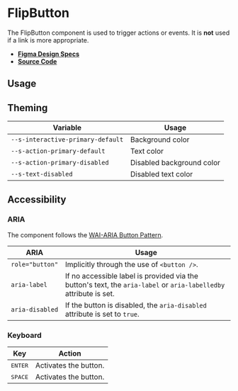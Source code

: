
<Meta title="Components/FlipButton" />

# FlipButton

The FlipButton component is used to trigger actions or events. It is **not** used if a link is more appropriate.

- **[Figma Design Specs](https://www.figma.com/file/l498Zs9zdZ1qrFJ8aYs47G/Components-V2?node-id=9%3A20)**
- **[Source Code](https://github.com/flip-corp/swirl/tree/swirl-components/packages/swirl-components/src/components/flip-button)**

## Usage

<Canvas withSource="open">
  <Story id="components-flipbutton--flip-button" />
</Canvas>

<ArgsTable story="." />

## Theming

| Variable                          | Usage                     |
| --------------------------------- | ------------------------- |
| `--s-interactive-primary-default` | Background color          |
| `--s-action-primary-default`      | Text color                |
| `--s-action-primary-disabled`     | Disabled background color |
| `--s-text-disabled`               | Disabled text color       |

## Accessibility

### ARIA

The component follows the [WAI-ARIA Button Pattern](https://www.w3.org/WAI/ARIA/apg/patterns/button/).

| ARIA            | Usage                                                                                                             |
| --------------- | ----------------------------------------------------------------------------------------------------------------- |
| `role="button"` | Implicitly through the use of <code>&lt;button /></code>.                                                         |
| `aria-label`    | If no accessible label is provided via the button's text, the `aria-label` or `aria-labelledby` attribute is set. |
| `aria-disabled` | If the button is disabled, the `aria-disabled` attribute is set to `true`.                                        |

### Keyboard

| Key              | Action                |
| ---------------- | --------------------- |
| <kbd>ENTER</kbd> | Activates the button. |
| <kbd>SPACE</kbd> | Activates the button. |
